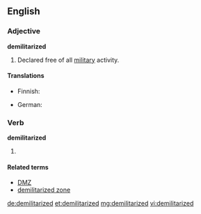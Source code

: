 ==English==

===Adjective===
'''demilitarized'''

# Declared free of all [[military]] activity. 

====Translations====
{{trans-top|declared free of all military}}
* Finnish: {{t|fi|demilitarisoitu}}
{{trans-mid}}
* German: {{t-|de|entmilitarisiert}}
{{trans-bottom}}

===Verb===
'''demilitarized'''

# {{past of|demilitarize}}

====Related terms====
* [[DMZ]]
* [[demilitarized zone]]

[[de:demilitarized]]
[[et:demilitarized]]
[[mg:demilitarized]]
[[vi:demilitarized]]